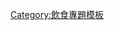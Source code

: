 {{Navbox
|name = 顺德小食
|title = '''顺德小食'''
|state = {{{state<includeonly>|uncollapsed</includeonly>}}}
|bodyclass = hlist

|list1 =
* [[大良牛乳]]
* [[双皮奶]]
* [[陳村粉]]
* [[龙江煎堆]]
* [[伦教糕]]
* [[均安煎鱼饼]]
* [[薑汁撞奶]]
* [[大良𧌇䖢]]
* [[鱼皮角]]
}}


<noinclude>
[[Category:飲食專題模板]]
</noinclude>